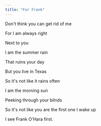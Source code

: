 ```yaml
---
title: "For Frank"
---
```


Don't think you can get rid of me

For I am always right

Next to you

I am the summer rain

That ruins your day

But you live in Texas

So it's not like it rains often

I am the morning sun

Peeking through your bilnds

So it's not like you are the first one I wake up

I see Frank O'Hara first.
